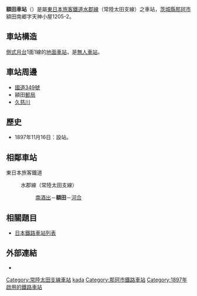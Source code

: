{{NoteTA|1 = zh:額田車站; zh-cn:额田站; zh-tw:額田車站; zh-hk:額田站; }}
{{日本車站資訊
|公司色 = green
|文字色 = 
|站名 = 額田車站
|圖片 = Nukada Waiting room Suigun.JPG
|pxl = 300px
|圖片說明 = 候車室
|日文原名 = 額田
|平假名 = ぬかだ
|羅馬拼音 = Nukada
|副站名 = 
|電報略號 = ヌカ
|所在地 = {{JPN}}[[茨城縣|茨城縣]][[那珂市|那珂市]]額田南鄉字天神小屋1205番2號   
|車站構造 = [[地面車站|地面車站]]
|月台配置 = 1面1線
|啟用年月日 = 1897年（[[明治|明治]]30年）11月16日
|廢站年月日 = 
|上下車人次 = 
|統計年度 = 
|轉車 = 
|備註 = 
|全寬備註 = 
|adjacent = {{Adjacent stations|system=東日本旅客鐵道東京近郊路線|line=常陸太田支線|left=南酒出|right=河合|note-left=1.1km|note-mid=距離[[上菅谷站|上菅谷]]3.6km|note-right=3.1km}}
}}
'''額田車站'''（{{jpn|j=額田駅|hg=ぬかだえき|rm=Nukada eki|f=y}}）是屬[[東日本旅客鐵道|東日本旅客鐵道]][[水郡線|水郡線]]（常陸太田支線）之車站，[[茨城縣|茨城縣]][[那珂市|那珂市]]額田南郷字天神小屋1205-2。 

==車站構造==
[[側式月台|側式月台]]1面1線的[[地面車站|地面車站]]，是[[無人車站|無人車站]]。

==車站周邊==
*[[國道349號|國道349號]] 
*額田[[郵局|郵局]] 
*[[久慈川|久慈川]]  

==歷史==
*1897年11月16日：設站。

==相鄰車站==
; 東日本旅客鐵道
: {{Color|green|■}}水郡線（常陸太田支線）
:: [[南酒出站|南酒出]]－'''額田'''－[[河合站|河合]]

==相關題目==
*[[日本鐵路車站列表|日本鐵路車站列表]]
== 外部連結 ==
* {{外部連結/JR東日本車站|filename=1192|name=額田}}

{{水郡線}}
{{Japan-rail-stub}}
{{DEFAULTSORT:Nukada}}
[[Category:常陸太田支線車站|Category:常陸太田支線車站]]
[[Category:日本鐵路車站_Nu|kada]]
[[Category:那珂市鐵路車站|Category:那珂市鐵路車站]]
[[Category:1897年啟用的鐵路車站|Category:1897年啟用的鐵路車站]]